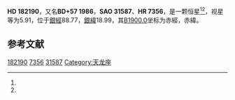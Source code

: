 {{Starbox begin
| name = HD 182190
}}
{{Starbox observe
| epoch = [[J2000.0|J2000.0]]
| constell = {{星座名待查}}<ref name=SIMBAD>{{cite web
 | url=http://simbad.u-strasbg.fr/simbad/sim-id?Ident=HR+7356
 | title =Pulsating variable Star
 | publisher=Centre de Données astronomiques de Strasbourg
 | work=SIMBAD
 | accessdate=2012-07-13}}</ref><ref name=DATA>{{cite web
 | url=http://vizier.u-strasbg.fr/viz-bin/VizieR-5?-out.add=.&-source=5050&-corr=PK=HR&-out.max=9999&HR=7356
 | title=VizieR Detailed Page
 | accessdate=2012-07-13
 | archive-date=2016-03-05
 | archive-url=https://web.archive.org/web/20160305014554/http://vizier.u-strasbg.fr/viz-bin/VizieR-5?-out.add=.&-source=5050&-corr=PK=HR&-out.max=9999&HR=7356
 | dead-url=no
 }}</ref>
| 星官 = 
| ra = {{RA|19|20|16.1}}<ref name=SIMBAD /><ref name=DATA />
| dec = {{DEC|+57|38|43}}<ref name=SIMBAD /><ref name=DATA />
| appmag_v = 5.91<ref name=SIMBAD /><ref name=DATA />
}}
{{Starbox character
| class = M1IIIab<ref name=SIMBAD /><ref name=DATA />
| b-v = 1.58<ref name=SIMBAD /><ref name=DATA />
| u-b = 2.01<ref name=SIMBAD /><ref name=DATA />
| r-i = <ref name=SIMBAD /><ref name=DATA />
| variable = 
}}
{{Starbox astrometry
| radial_v = 2.01
| prop_mo_ra = -21
| parallax = 
| p_error = 
}}
{{Starbox catalog
| names =BD+57 1986，[[SAO星表|SAO]] 31587，[[HD星表|HD]] 182190，[[HR星表|HR]] 7356}}
{{Starbox reference |Simbad=HR+7356}}
{{Starbox end}}

'''HD 182190'''，又名'''BD+57 1986'''，'''SAO 31587'''、'''HR 7356'''，是一颗恒星<ref name=SIMBAD /><ref name=DATA />，视星等为5.91，位于[[銀道座標系|銀經]]88.77，[[銀道座標系|銀緯]]18.99，其[[B1900.0|B1900.0]]坐标为赤經{{RA|19|18|26.1}}，赤緯{{DEC|+57|18.99|21}}。

== 参考文献 ==
{{reflist}}

{{star-stub}}

[[Category:HD和HDE天體|182190]]
[[Category:HR天體|7356]]
[[Category:SAO天體|31587]]
[[Category:天龙座|Category:天龙座]]